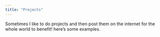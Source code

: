 ```yaml
---
title: "Projects"
---
```


Sometimes I like to do projects and then post them on the internet for the whole world to benefit!
here's some examples. 

<!---
## [Data Visualization in R](http://nickstrayer.me/visualization_in_r/)

- An RMarkdown presentation on the common mistakes made in visualization and how to fix them.
- Includes a GitHub repo for access to all the code.
- Look at how high quality my work is, hire and or collaborate with me. 

## [Statistical Plots](http://bl.ocks.org/nstrayer/37a503dd1db369a8f7e3ce21757e19ee)

- Interactive plots of things
- I can code!
!--->